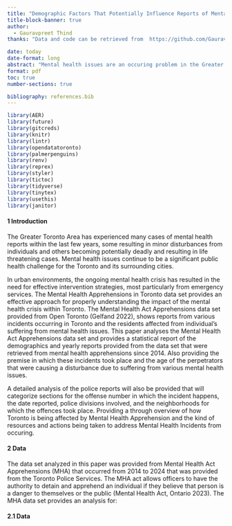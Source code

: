 ```yaml
---
title: "Demographic Factors That Potentially Influence Reports of Mental Health Act Apprehensions in the Greater Toronto Area"
title-block-banner: true
author:    
  - Gauravpreet Thind
thanks: "Data and code can be retrieved from  https://github.com/GauravT-crypto/Mental-Health-Apprehensions"

date: today
date-format: long
abstract: "Mental health issues are an occuring problem in the Greater Toronto Area, with many incidents taking places by individuals who suffer from mental health problems and resulting in the authorities getting involved. "
format: pdf   
toc: true
number-sections: true

bibliography: references.bib
---
```


```r

library(AER)
library(future)
library(gitcreds)
library(knitr)
library(lintr)
library(opendatatoronto)
library(palmerpenguins)
library(renv)
library(reprex)
library(styler)
library(tictoc)
library(tidyverse)
library(tinytex)
library(usethis)
library(janitor)               

```

#### 1 Introduction

The Greater Toronto Area has experienced many cases of mental health reports within the last few years, some resulting in minor disturbances from individuals and others becoming potentially deadly and resulting in life threatening cases. Mental health issues continue to be a significant public health challenge for the Toronto and its surrounding cities.

In urban environments, the ongoing mental health crisis has resulted in the need for effective intervention strategies, most particularly from emergency services. The Mental Health Apprehensions in Toronto data set provides an effective approach for properly understanding the impact of the mental health crisis within Toronto. The Mental Health Act Apprehensions data set provided from Open Toronto (Gelfand 2022), shows reports from various incidents occurring in Toronto and the residents affected from individual's suffering from mental health issues. This paper analyses the Mental Health Act Apprehensions data set and provides a statistical report of the demographics and yearly reports provided from the data set that were retrieved from mental health apprehensions since 2014. Also providing the premise in which these incidents took place and the age of the perpetrators that were causing a disturbance due to suffering from various mental health issues.

A detailed analysis of the police reports will also be provided that will categorize sections for the offense number in which the incident happens, the date reported, police divisions involved, and the neighborhoods for which the offences took place. Providing a through overview of how Toronto is being affected by Mental Health Apprehension and the kind of resources and actions being taken to address Mental Health Incidents from occuring.



#### 2 Data

The data set analyzed in this paper was provided from Mental Health Act Apprehensions (MHA) that occurred from 2014 to 2024 that was provided from the Toronto Police Services. The MHA act allows officers to have the authority to detain and apprehend an individual if they believe that person is a danger to themselves or the public (Mental Health Act, Ontario 2023). The MHA data set provides an analysis for:


#### 2.1 Data
